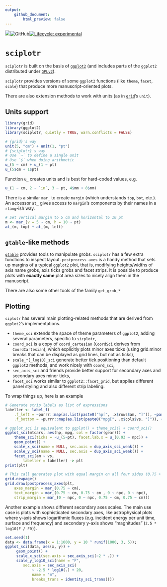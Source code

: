 ---
output: 
    github_document:
        html_preview: false
---
![](https://www.r-pkg.org/badges/version/sciplotr)![GitHub](https://img.shields.io/github/license/Ilia-Kosenkov/sciplotr)[![Lifecycle: experimental](https://img.shields.io/badge/lifecycle-experimental-orange.svg)](https://www.tidyverse.org/lifecycle/#experimental)



# `sciplotr`
`sciplotr` is built on the basis of [`ggplot2`](https://github.com/tidyverse/ggplot2) (and includes parts of the `ggplot2` distributed under [`GPLv2`](https://github.com/tidyverse/ggplot2/blob/master/LICENSE)).

`sciplotr` provides versions of some `ggplot2` functions (like `theme`, `facet`, `scale`) that produce more manuscript-oriented plots.

There are also extension methods to work with units (as in [`grid`](https://github.com/cran/grid)'s `unit`).

## Units support
```{r}
library(grid)
library(ggplot2)
library(sciplotr, quietly = TRUE, warn.conflicts = FALSE)
```
```{r}
# {grid}'s way
unit(5, "cm") + unit(1, "pt")
# {sciplotr}'s way
# Use `~` to define a single unit
# Use `$` when doing arithmetic
u_(5 ~ cm) + u_(1 ~ pt)
u_(5$cm + 1$pt)
```

Function `u_` creates units and is best for hard-coded values, e.g.
```{r}
u_(1 ~ cm, 2 ~ `in`, 3 ~ pt, 4$mm + 8$mm)
```

There is a similar `mar_` to create `margin` (which understands `top`, `bot`, etc.).
An accessor `at_` gives access to `margin`'s components by their names in a `rlang`-ish way.
```{r}
# Set vertical margin to 5 cm and horizontal to 10 pt
m <- mar_(v = 5 ~ cm, h = 10 ~ pt)
at_(m, top) + at_(m, left)
```

## `gtable`-like methods
[`gtable`](https://github.com/r-lib/gtable) provides tools to manipulate grobs.
`sciplotr` has a few extra functions to inspect layout.
`postprocess_axes` is a handy method that sets up margins of a typical `ggplot2` plot, that is, modifying heights/widths of axis name grobs, axis ticks grobs and facet strips. It is possible to produce plots with **exactly same** plot area sizes to nicely align them in the manuscript.

There are also some other tools of the family `get_grob_*`

## Plotting
`siplotr` has several main plotting-related methods that are derived from `ggplot2`'s implementations.

- `theme_sci` extends the space of theme parameters of `ggplot2`, adding several parameters, specific to `sicplotr`,
- `coord_sci` is a copy of `coord_cartesian` (`CoordSci` derives from `CoordCartesian`), which explicitly plots minor axes ticks (using grid.minor breaks that can be displayed as grid lines, but not as ticks),
- `scale_*[_log10]_sci` generate better tick positioning than default `ggplot2` methods, and work nicely with `coord_sci`,
- `sec_axis_sci` and friends provide better support for secondary axes and secondary axes minor ticks,
- `facet_sci` works similar to `ggplot2::facet_grid`, but applies different panel styling and also different strip labeling.

To wrap things up, here is an example
```{r plot_1}
# Generate strip labels as list of expressions
labeller <- label_f(
    .f_left = ~purrr::map(as.list(paste0("hp[", .x$rows$am, "]")), ~parse(text = .x)),
    .f_bottom = ~purrr::map(as.list(paste0("mpg[", .x$cols$vs, "]")), ~parse(text = .x)))

# ggplot_sci is equivalent to ggplot() + theme_sci() + coord_sci()
ggplot_sci(mtcars, aes(hp, mpg, col = factor(gear))) +
    theme_sci(ticks = -u_(5~pt), facet.lab.x = u_(0.93 ~ npc)) +
    geom_point() +
    scale_x_sci(name = NULL, sec.axis = dup_axis_sci_weak()) +
    scale_y_sci(name = NULL, sec.axis = dup_axis_sci_weak()) +
    facet_sci(am ~ vs, 
        labeller = labeller) -> plt
print(plt)
```
```{r plot_2}
# This call generates plot with equal margin on all four sides (0.75 + 0.75 cm)
grid.newpage()
grid.draw(postprocess_axes(plt, 
    axes_margin = mar_(0.75 ~ cm), 
    text_margin = mar_(0.75 ~ cm, 0.75 ~ cm , 0 ~ npc, 0 ~ npc),
    strip_margin = mar_(0 ~ npc, 0 ~ npc, 0.75 ~ cm, 0.75 ~ cm)))
```


Another example shows different secondary axes scales. The main use case is plots with sophisticated secondary axes, like astrophysical plots where y-axis shows logarithmic fluxes (e.g. incident energy per unit time, surface and frequency) and secondary y-axis shows "magnitudes" (`2.5 * log10(F / F0)`).

```{r plot_3}
set.seed(1)
data <- data.frame(x = 1:1000, y = 10 ^ runif(1000, 3, 5));
ggplot_sci(data, aes(x, y)) +
     geom_point() +
     scale_x_sci(sec.axis = sec_axis_sci(~2 * .)) +
     scale_y_log10_sci(name = "F",
        sec.axis = sec_axis_sci(
            ~ -2.5 * log10(.) + 20, 
            name = "m", 
            breaks_trans = identity_sci_trans()))
```